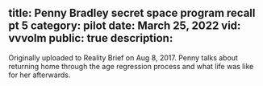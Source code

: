 title: Penny Bradley secret space program recall pt 5
category: pilot
date: March 25, 2022
vid: vvvolm
public: true
description:
---
Originally uploaded to Reality Brief on Aug 8, 2017.
Penny talks about returning home through the age regression process and what life was like for her afterwards.
